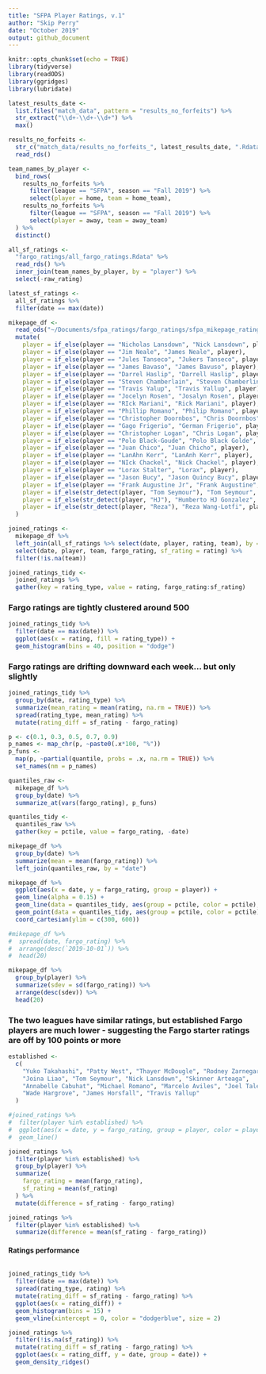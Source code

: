 ```yaml
---
title: "SFPA Player Ratings, v.1"
author: "Skip Perry"
date: "October 2019"
output: github_document
---
```


```r
knitr::opts_chunk$set(echo = TRUE)
library(tidyverse)
library(readODS)
library(ggridges)
library(lubridate)

latest_results_date <- 
  list.files("match_data", pattern = "results_no_forfeits") %>% 
  str_extract("\\d+-\\d+-\\d+") %>% 
  max()

results_no_forfeits <- 
  str_c("match_data/results_no_forfeits_", latest_results_date, ".Rdata") %>% 
  read_rds()

team_names_by_player <- 
  bind_rows(
    results_no_forfeits %>% 
      filter(league == "SFPA", season == "Fall 2019") %>% 
      select(player = home, team = home_team),
    results_no_forfeits %>% 
      filter(league == "SFPA", season == "Fall 2019") %>% 
      select(player = away, team = away_team)
  ) %>% 
  distinct()

all_sf_ratings <- 
  "fargo_ratings/all_fargo_ratings.Rdata" %>% 
  read_rds() %>% 
  inner_join(team_names_by_player, by = "player") %>% 
  select(-raw_rating)

latest_sf_ratings <-
  all_sf_ratings %>% 
  filter(date == max(date))

mikepage_df <- 
  read_ods("~/Documents/sfpa_ratings/fargo_ratings/sfpa_mikepage_ratings.ods") %>% 
  mutate(
    player = if_else(player == "Nicholas Lansdown", "Nick Lansdown", player),
    player = if_else(player == "Jim Neale", "James Neale", player),
    player = if_else(player == "Jules Tanseco", "Jukers Tanseco", player),
    player = if_else(player == "James Bavaso", "James Bavuso", player),
    player = if_else(player == "Darrel Haslip", "Darrell Haslip", player),
    player = if_else(player == "Steven Chamberlain", "Steven Chamberlin", player),
    player = if_else(player == "Travis Yalup", "Travis Yallup", player),
    player = if_else(player == "Jocelyn Rosen", "Josalyn Rosen", player),
    player = if_else(player == "RIck Mariani", "Rick Mariani", player),
    player = if_else(player == "Phillip Romano", "Philip Romano", player),
    player = if_else(player == "Christopher Doornbos", "Chris Doornbos", player),
    player = if_else(player == "Gago Frigerio", "German Frigerio", player),
    player = if_else(player == "Christopher Logan", "Chris Logan", player),
    player = if_else(player == "Polo Black-Goude", "Polo Black Golde", player),
    player = if_else(player == "Juan Chico", "Juan Chicho", player),
    player = if_else(player == "LanAhn Kerr", "LanAnh Kerr", player),
    player = if_else(player == "NIck Chackel", "Nick Chackel", player),
    player = if_else(player == "Lorax Stalter", "Lorax", player),
    player = if_else(player == "Jason Bucy", "Jason Quincy Bucy", player),
    player = if_else(player == "Frank Augustine Jr", "Frank Augustine", player),
    player = if_else(str_detect(player, "Tom Seymour"), "Tom Seymour", player),
    player = if_else(str_detect(player, "HJ"), "Humberto HJ Gonzalez", player),
    player = if_else(str_detect(player, "Reza"), "Reza Wang-Lotfi", player)
  )

joined_ratings <- 
  mikepage_df %>% 
  left_join(all_sf_ratings %>% select(date, player, rating, team), by = c("player", "date")) %>% 
  select(date, player, team, fargo_rating, sf_rating = rating) %>% 
  filter(!is.na(team))

joined_ratings_tidy <- 
  joined_ratings %>% 
  gather(key = rating_type, value = rating, fargo_rating:sf_rating) 
```

### Fargo ratings are tightly clustered around 500 

```r
joined_ratings_tidy %>% 
  filter(date == max(date)) %>% 
  ggplot(aes(x = rating, fill = rating_type)) +
  geom_histogram(bins = 40, position = "dodge")
```

### Fargo ratings are drifting downward each week... but only slightly

```r
joined_ratings_tidy %>% 
  group_by(date, rating_type) %>% 
  summarize(mean_rating = mean(rating, na.rm = TRUE)) %>% 
  spread(rating_type, mean_rating) %>% 
  mutate(rating_diff = sf_rating - fargo_rating)

p <- c(0.1, 0.3, 0.5, 0.7, 0.9)
p_names <- map_chr(p, ~paste0(.x*100, "%"))
p_funs <- 
  map(p, ~partial(quantile, probs = .x, na.rm = TRUE)) %>% 
  set_names(nm = p_names)

quantiles_raw <-
  mikepage_df %>% 
  group_by(date) %>%
  summarize_at(vars(fargo_rating), p_funs) 

quantiles_tidy <- 
  quantiles_raw %>% 
  gather(key = pctile, value = fargo_rating, -date)

mikepage_df %>% 
  group_by(date) %>% 
  summarize(mean = mean(fargo_rating)) %>% 
  left_join(quantiles_raw, by = "date")

mikepage_df %>% 
  ggplot(aes(x = date, y = fargo_rating, group = player)) +
  geom_line(alpha = 0.15) +
  geom_line(data = quantiles_tidy, aes(group = pctile, color = pctile), size = 0.9) +
  geom_point(data = quantiles_tidy, aes(group = pctile, color = pctile)) +
  coord_cartesian(ylim = c(300, 600))

#mikepage_df %>% 
#  spread(date, fargo_rating) %>% 
#  arrange(desc(`2019-10-01`)) %>% 
#  head(20)

mikepage_df %>% 
  group_by(player) %>% 
  summarize(sdev = sd(fargo_rating)) %>% 
  arrange(desc(sdev)) %>% 
  head(20)
```

### The two leagues have similar ratings, but established Fargo players are much lower - suggesting the Fargo starter ratings are off by 100 points or more

```r
established <- 
  c(
    "Yuko Takahashi", "Patty West", "Thayer McDougle", "Rodney Zarnegar",
    "Joina Liao", "Tom Seymour", "Nick Lansdown", "Skinner Arteaga",
    "Annabelle Cabuhat", "Michael Romano", "Marcelo Aviles", "Joel Talevi",
    "Wade Hargrove", "James Horsfall", "Travis Yallup"
  )

#joined_ratings %>% 
#  filter(player %in% established) %>% 
#  ggplot(aes(x = date, y = fargo_rating, group = player, color = player)) +
#  geom_line()

joined_ratings %>% 
  filter(player %in% established) %>% 
  group_by(player) %>% 
  summarize(
    fargo_rating = mean(fargo_rating),
    sf_rating = mean(sf_rating)
  ) %>% 
  mutate(difference = sf_rating - fargo_rating)

joined_ratings %>% 
  filter(player %in% established) %>% 
  summarize(difference = mean(sf_rating - fargo_rating))
```

#### Ratings performance

```r

```

```r
joined_ratings_tidy %>% 
  filter(date == max(date)) %>% 
  spread(rating_type, rating) %>% 
  mutate(rating_diff = sf_rating - fargo_rating) %>% 
  ggplot(aes(x = rating_diff)) +
  geom_histogram(bins = 15) +
  geom_vline(xintercept = 0, color = "dodgerblue", size = 2)

joined_ratings %>% 
  filter(!is.na(sf_rating)) %>% 
  mutate(rating_diff = sf_rating - fargo_rating) %>% 
  ggplot(aes(x = rating_diff, y = date, group = date)) +
  geom_density_ridges()
```

